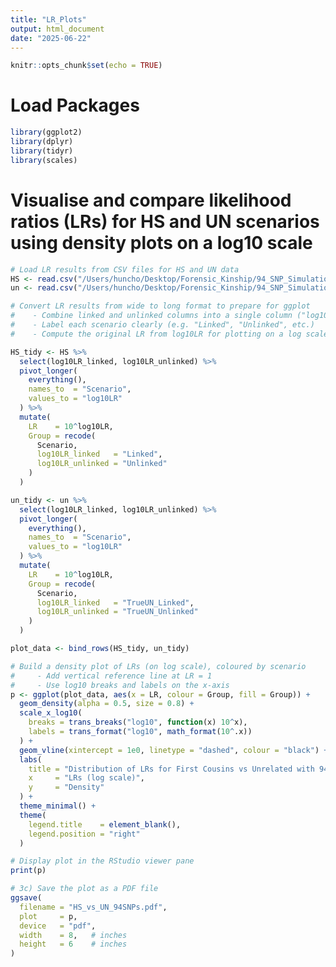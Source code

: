 ```yaml
---
title: "LR_Plots"
output: html_document
date: "2025-06-22"
---
```


```r
knitr::opts_chunk$set(echo = TRUE)
```

# Load Packages

```r
library(ggplot2)   
library(dplyr)     
library(tidyr)     
library(scales)    
```

# Visualise and compare likelihood ratios (LRs) for HS and UN scenarios using density plots on a log10 scale

```r
# Load LR results from CSV files for HS and UN data
HS <- read.csv("/Users/huncho/Desktop/Forensic_Kinship/94_SNP_Simulation/HS_Simulation/Outputs/HS_all_LR_results.csv")
un <- read.csv("/Users/huncho/Desktop/Forensic_Kinship/94_SNP_Simulation/HS_Simulation/Outputs/UN_all_LR_results.csv")

# Convert LR results from wide to long format to prepare for ggplot
#    - Combine linked and unlinked columns into a single column ("log10LR")
#    - Label each scenario clearly (e.g. "Linked", "Unlinked", etc.)
#    - Compute the original LR from log10LR for plotting on a log scale

HS_tidy <- HS %>% 
  select(log10LR_linked, log10LR_unlinked) %>% 
  pivot_longer(
    everything(),
    names_to  = "Scenario",
    values_to = "log10LR"
  ) %>% 
  mutate(
    LR    = 10^log10LR,
    Group = recode(
      Scenario,
      log10LR_linked   = "Linked",
      log10LR_unlinked = "Unlinked"
    )
  )

un_tidy <- un %>% 
  select(log10LR_linked, log10LR_unlinked) %>% 
  pivot_longer(
    everything(),
    names_to  = "Scenario",
    values_to = "log10LR"
  ) %>% 
  mutate(
    LR    = 10^log10LR,
    Group = recode(
      Scenario,
      log10LR_linked   = "TrueUN_Linked",
      log10LR_unlinked = "TrueUN_Unlinked"
    )
  )

plot_data <- bind_rows(HS_tidy, un_tidy)

# Build a density plot of LRs (on log scale), coloured by scenario
#     - Add vertical reference line at LR = 1
#     - Use log10 breaks and labels on the x-axis
p <- ggplot(plot_data, aes(x = LR, colour = Group, fill = Group)) +
  geom_density(alpha = 0.5, size = 0.8) +
  scale_x_log10(
    breaks = trans_breaks("log10", function(x) 10^x),
    labels = trans_format("log10", math_format(10^.x))
  ) +
  geom_vline(xintercept = 1e0, linetype = "dashed", colour = "black") +
  labs(
    title = "Distribution of LRs for First Cousins vs Unrelated with 94 SNPs",
    x     = "LRs (log scale)",
    y     = "Density"
  ) +
  theme_minimal() +
  theme(
    legend.title    = element_blank(),
    legend.position = "right"
  )

# Display plot in the RStudio viewer pane
print(p)

# 3c) Save the plot as a PDF file
ggsave(
  filename = "HS_vs_UN_94SNPs.pdf",
  plot     = p,
  device   = "pdf",
  width    = 8,   # inches
  height   = 6    # inches
)

```